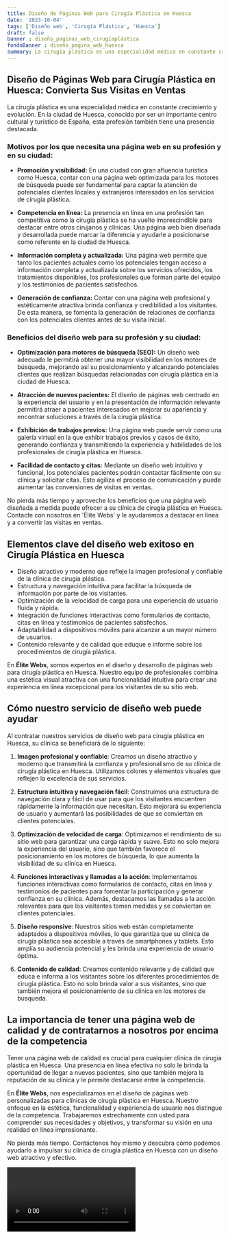 ```yaml
---
title: Diseño de Páginas Web para Cirugía Plástica en Huesca
date: '2023-10-04'
tags: ['Diseño web', 'Cirugía Plástica', 'Huesca']
draft: false
banner : diseño_paginas_web_cirugíaplástica
fondoBanner : diseño_pagina_web_huesca
summary: La cirugía plástica es una especialidad médica en constante crecimiento y evolución. En la ciudad de Huesca, conocido por ser un importante centro cultural y turístico de España, esta profesión también tiene una presencia destacada. 
---
```


## **Diseño de Páginas Web para Cirugía Plástica en Huesca: Convierta Sus Visitas en Ventas**

La cirugía plástica es una especialidad médica en constante crecimiento y evolución. En la ciudad de Huesca, conocido por ser un importante centro cultural y turístico de España, esta profesión también tiene una presencia destacada. 

### **Motivos por los que necesita una página web en su profesión y en su ciudad:**

- **Promoción y visibilidad:** En una ciudad con gran afluencia turística como Huesca, contar con una página web optimizada para los motores de búsqueda puede ser fundamental para captar la atención de potenciales clientes locales y extranjeros interesados en los servicios de cirugía plástica.

- **Competencia en línea:** La presencia en línea en una profesión tan competitiva como la cirugía plástica se ha vuelto imprescindible para destacar entre otros cirujanos y clínicas. Una página web bien diseñada y desarrollada puede marcar la diferencia y ayudarle a posicionarse como referente en la ciudad de Huesca.

- **Información completa y actualizada:** Una página web permite que tanto los pacientes actuales como los potenciales tengan acceso a información completa y actualizada sobre los servicios ofrecidos, los tratamientos disponibles, los profesionales que forman parte del equipo y los testimonios de pacientes satisfechos.

- **Generación de confianza:** Contar con una página web profesional y estéticamente atractiva brinda confianza y credibilidad a los visitantes. De esta manera, se fomenta la generación de relaciones de confianza con los potenciales clientes antes de su visita inicial.

### **Beneficios del diseño web para su profesión y su ciudad:**

- **Optimización para motores de búsqueda (SEO):** Un diseño web adecuado le permitirá obtener una mayor visibilidad en los motores de búsqueda, mejorando así su posicionamiento y alcanzando potenciales clientes que realizan búsquedas relacionadas con cirugía plástica en la ciudad de Huesca.

- **Atracción de nuevos pacientes:** El diseño de páginas web centrado en la experiencia del usuario y en la presentación de información relevante permitirá atraer a pacientes interesados en mejorar su apariencia y encontrar soluciones a través de la cirugía plástica.

- **Exhibición de trabajos previos:** Una página web puede servir como una galería virtual en la que exhibir trabajos previos y casos de éxito, generando confianza y transmitiendo la experiencia y habilidades de los profesionales de cirugía plástica en Huesca.

- **Facilidad de contacto y citas:** Mediante un diseño web intuitivo y funcional, los potenciales pacientes podrán contactar fácilmente con su clínica y solicitar citas. Esto agiliza el proceso de comunicación y puede aumentar las conversiones de visitas en ventas.

No pierda más tiempo y aproveche los beneficios que una página web diseñada a medida puede ofrecer a su clínica de cirugía plástica en Huesca. Contacte con nosotros en 'Élite Webs' y le ayudaremos a destacar en línea y a convertir las visitas en ventas.

<GifSeo />

<Cta />

## Elementos clave del diseño web exitoso en Cirugía Plástica en Huesca

- Diseño atractivo y moderno que refleje la imagen profesional y confiable de la clínica de cirugía plástica.
- Estructura y navegación intuitiva para facilitar la búsqueda de información por parte de los visitantes.
- Optimización de la velocidad de carga para una experiencia de usuario fluida y rápida.
- Integración de funciones interactivas como formularios de contacto, citas en línea y testimonios de pacientes satisfechos.
- Adaptabilidad a dispositivos móviles para alcanzar a un mayor número de usuarios.
- Contenido relevante y de calidad que eduque e informe sobre los procedimientos de cirugía plástica.

En **Élite Webs**, somos expertos en el diseño y desarrollo de páginas web para cirugía plástica en Huesca. Nuestro equipo de profesionales combina una estética visual atractiva con una funcionalidad intuitiva para crear una experiencia en línea excepcional para los visitantes de su sitio web.

## Cómo nuestro servicio de diseño web puede ayudar

Al contratar nuestros servicios de diseño web para cirugía plástica en Huesca, su clínica se beneficiará de lo siguiente:

1. **Imagen profesional y confiable**: Creamos un diseño atractivo y moderno que transmitirá la confianza y profesionalismo de su clínica de cirugía plástica en Huesca. Utilizamos colores y elementos visuales que reflejen la excelencia de sus servicios.

2. **Estructura intuitiva y navegación fácil**: Construimos una estructura de navegación clara y fácil de usar para que los visitantes encuentren rápidamente la información que necesitan. Esto mejorará su experiencia de usuario y aumentará las posibilidades de que se conviertan en clientes potenciales.

3. **Optimización de velocidad de carga**: Optimizamos el rendimiento de su sitio web para garantizar una carga rápida y suave. Esto no solo mejora la experiencia del usuario, sino que también favorece el posicionamiento en los motores de búsqueda, lo que aumenta la visibilidad de su clínica en Huesca.

4. **Funciones interactivas y llamadas a la acción**: Implementamos funciones interactivas como formularios de contacto, citas en línea y testimonios de pacientes para fomentar la participación y generar confianza en su clínica. Además, destacamos las llamadas a la acción relevantes para que los visitantes tomen medidas y se conviertan en clientes potenciales.

5. **Diseño responsive**: Nuestros sitios web están completamente adaptados a dispositivos móviles, lo que garantiza que su clínica de cirugía plástica sea accesible a través de smartphones y tablets. Esto amplía su audiencia potencial y les brinda una experiencia de usuario óptima.

6. **Contenido de calidad**: Creamos contenido relevante y de calidad que educa e informa a los visitantes sobre los diferentes procedimientos de cirugía plástica. Esto no solo brinda valor a sus visitantes, sino que también mejora el posicionamiento de su clínica en los motores de búsqueda.

## La importancia de tener una página web de calidad y de contratarnos a nosotros por encima de la competencia

Tener una página web de calidad es crucial para cualquier clínica de cirugía plástica en Huesca. Una presencia en línea efectiva no solo le brinda la oportunidad de llegar a nuevos pacientes, sino que también mejora la reputación de su clínica y le permite destacarse entre la competencia.

En **Élite Webs**, nos especializamos en el diseño de páginas web personalizadas para clínicas de cirugía plástica en Huesca. Nuestro enfoque en la estética, funcionalidad y experiencia de usuario nos distingue de la competencia. Trabajaremos estrechamente con usted para comprender sus necesidades y objetivos, y transformar su visión en una realidad en línea impresionante.

No pierda más tiempo. Contáctenos hoy mismo y descubra cómo podemos ayudarlo a impulsar su clínica de cirugía plástica en Huesca con un diseño web atractivo y efectivo.

<Video />

<CtaBot job='Cirugía Plástica' city='Huesca'/>

<Gmaps query='Huesca+españa+maps' />